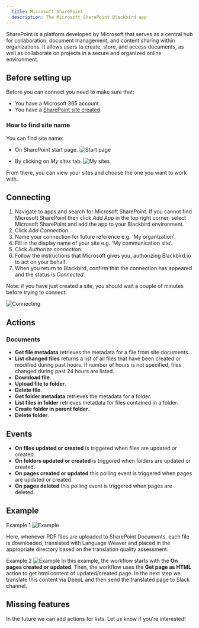 ```yaml
---
  title: Microsoft SharePoint
  description: The Microsoft SharePoint Blackbird app
---
```


<LinkCard title="View on Github" target="_blank" href="https://github.com/bb-io/MicrosoftSharePoint" icon="github" />

SharePoint is a platform developed by Microsoft that serves as a central hub for collaboration, document management, and content sharing within organizations. It allows users to create, store, and access documents, as well as collaborate on projects in a secure and organized online environment.

## Before setting up

Before you can connect you need to make sure that:

- You have a Microsoft 365 account.
- You have a [SharePoint site created](https://support.microsoft.com/en-gb/office/create-a-site-in-sharepoint-4d1e11bf-8ddc-499d-b889-2b48d10b1ce8).

### How to find site name

You can find site name:

- On SharePoint start page.
![Start page](https://raw.githubusercontent.com/bb-io/MicrosoftSharePoint/main/image/README/sharepoint-start-page.png)

- By clicking on _My sites_ tab.
![My sites](https://raw.githubusercontent.com/bb-io/MicrosoftSharePoint/main/image/README/my-sites.png)

From there, you can view your sites and choose the one you want to work with.

## Connecting

1. Navigate to apps and search for Microsoft SharePoint. If you cannot find Microsoft SharePoint then click _Add App_ in the top right corner, select Microsoft SharePoint and add the app to your Blackbird environment.
2. Click _Add Connection_.
3. Name your connection for future reference e.g. 'My organization'.
4. Fill in the display name of your site e.g. 'My communication site'. 
5. Click _Authorize connection_.
6. Follow the instructions that Microsoft gives you, authorizing Blackbird.io to act on your behalf.
7. When you return to Blackbird, confirm that the connection has appeared and the status is _Connected_.

Note: if you have just created a site, you should wait a couple of minutes before trying to connect.

![Connecting](https://raw.githubusercontent.com/bb-io/MicrosoftSharePoint/main/image/README/connecting.png)

## Actions

### Documents

- **Get file metadata** retrieves the metadata for a file from site documents.
- **List changed files** returns a list of all files that have been created or modified during past hours. If number of hours is not specified, files changed during past 24 hours are listed.
- **Download file**.
- **Upload file to folder**.
- **Delete file**.
- **Get folder metadata** retrieves the metadata for a folder.
- **List files in folder** retrieves metadata for files contained in a folder.
- **Create folder in parent folder**.
- **Delete folder**.

## Events

- **On files updated or created** is triggered when files are updated or created.
- **On folders updated or created** is triggered when folders are updated or created.
- **On pages created or updated** this polling event is triggered when pages are updated or created.
- **On pages deleted** this polling event is triggered when pages are deleted.

## Example
Example 1
![Example](https://raw.githubusercontent.com/bb-io/MicrosoftSharePoint/main/image/README/example.png)

Here, whenever PDF files are uploaded to SharePoint Documents, each file is downloaded, translated with Language Weaver and placed in the appropriate directory based on the translation quality assessment.

Example 2
![Example](https://raw.githubusercontent.com/bb-io/MicrosoftSharePoint/main/image/README/example2.png)
In this example, the workflow starts with the **On pages created or updated**. Then, the workflow uses the **Get page as HTML** action to get html content of updated/created page. In the next step we translate this content via DeepL and then send the translated page to Slack channel.
## Missing features

In the future we can add actions for lists. Let us know if you're interested!

